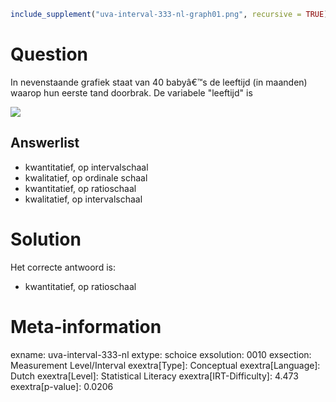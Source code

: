 ```r
include_supplement("uva-interval-333-nl-graph01.png", recursive = TRUE)
```

Question
========

In nevenstaande grafiek staat van 40 babyâ€™s de leeftijd (in maanden)
waarop hun eerste tand doorbrak. De variabele \"leeftijd\" is

![](uva-interval-333-nl-graph01.png)

Answerlist
----------

* kwantitatief, op intervalschaal
* kwalitatief, op ordinale schaal
* kwantitatief, op ratioschaal
* kwalitatief, op intervalschaal

Solution
========

Het correcte antwoord is: 

* kwantitatief, op ratioschaal

Meta-information
================
exname: uva-interval-333-nl
extype: schoice
exsolution: 0010
exsection: Measurement Level/Interval
exextra[Type]: Conceptual
exextra[Language]: Dutch
exextra[Level]: Statistical Literacy
exextra[IRT-Difficulty]: 4.473
exextra[p-value]: 0.0206
